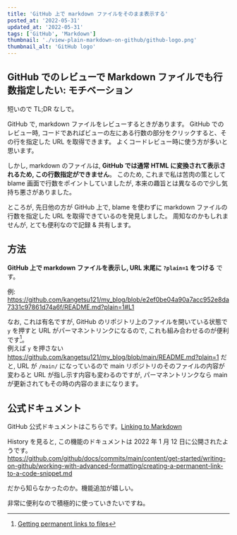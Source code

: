 ```yaml
---
title: 'GitHub 上で markdown ファイルをそのまま表示する'
posted_at: '2022-05-31'
updated_at: '2022-05-31'
tags: ['GitHub', 'Markdown']
thumbnail: './view-plain-markdown-on-github/github-logo.png'
thumbnail_alt: 'GitHub logo'
---
```


## GitHub でのレビューで Markdown ファイルでも行数指定したい: モチベーション

短いので TL;DR なしで。

GitHub で, markdown ファイルをレビューするときがあります。
GitHub でのレビュー時, コードであればビューの左にある行数の部分をクリックすると、その行を指定した URL を取得できます。
よくコードレビュー時に使う方が多いと思います。

しかし, markdown のファイルは, **GitHub では通常 HTML に変換されて表示されるため, この行数指定ができません**。
このため, これまで私は苦肉の策として blame 画面で行数をポイントしていましたが, 本来の趣旨とは異なるので少し気持ち悪さがありました。

ところが, 先日他の方が GitHub 上で, blame を使わずに markdown ファイルの行数を指定した URL を取得できているのを発見しました。
周知なのかもしれませんが, とても便利なので記録 & 共有します。

## 方法

**GitHub 上で markdown ファイルを表示し, URL 末尾に `?plain=1` をつける** です。

例: <https://github.com/kangetsu121/my_blog/blob/e2ef0be04a90a7acc952e8da7331c97861d74a6f/README.md?plain=1#L1>

なお, これは有名ですが, GitHub のリポジトリ上のファイルを開いている状態で `y` を押すと URL がパーマネントリンクになるので, これも組み合わせるのが便利です[^1]。  
例えば `y` を押さない <https://github.com/kangetsu121/my_blog/blob/main/README.md?plain=1> だと, URL が `/main/` になっているので main リポジトリのそのファイルの内容が変わると URL が指し示す内容も変わるのですが, パーマネントリンクなら main が更新されてもその時の内容のままになります。

## 公式ドキュメント

GitHub 公式ドキュメントはこちらです。[Linking to Markdown](https://docs.github.com/en/github-ae@latest/get-started/writing-on-github/working-with-advanced-formatting/creating-a-permanent-link-to-a-code-snippet#linking-to-markdown)

History を見ると, この機能のドキュメントは 2022 年 1 月 12 日に公開されたようです。  
<https://github.com/github/docs/commits/main/content/get-started/writing-on-github/working-with-advanced-formatting/creating-a-permanent-link-to-a-code-snippet.md>

だから知らなかったのか。機能追加が嬉しい。

非常に便利なので積極的に使っていきたいですね。

[^1]: [Getting permanent links to files](https://docs.github.com/en/github-ae@latest/repositories/working-with-files/using-files/getting-permanent-links-to-files)
